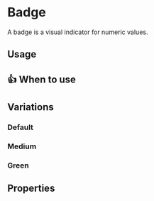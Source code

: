 
# Badge

A badge is a visual indicator for numeric values.

## Usage

## 👍 When to use

## Variations

### Default

<Canvas>
  <Story id="components-badge--default" />
</Canvas>

### Medium

<Canvas>
  <Story id="components-badge--medium" />
</Canvas>

### Green

<Canvas>
  <Story id="components-badge--green" />
</Canvas>

## Properties

<ArgsTable of="bq-badge" />
